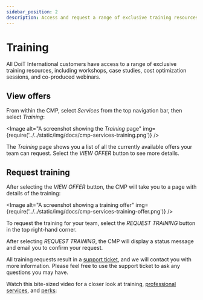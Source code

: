 ```yaml
---
sidebar_position: 2
description: Access and request a range of exclusive training resources
---
```


# Training

All DoiT International customers have access to a range of exclusive training resources, including workshops, case studies, cost optimization sessions, and co-produced webinars.

## View offers

From within the CMP, select _Services_ from the top navigation bar, then select _Training_:


<Image
  alt="A screenshot showing the _Training_ page"
  img={require('../../static/img/docs/cmp-services-training.png')}
/>

The _Training_ page shows you a list of all the currently available offers your team can request. Select the _VIEW OFFER_ button to see more details.

## Request training

After selecting the _VIEW OFFER_ button, the CMP will take you to a page with details of the training:

<Image
  alt="A screenshot showing a training offer"
  img={require('../../static/img/docs/cmp-services-training-offer.png')}
/>

To request the training for your team, select the _REQUEST TRAINING_ button in the top right-hand corner.

After selecting _REQUEST TRAINING_, the CMP will display a status message and email you to confirm your request.

All training requests result in a [support ticket](consulting-support/index.mdx), and we will contact you with more information. Please feel free to use the support ticket to ask any questions you may have.

Watch this bite-sized video for a closer look at training, [professional services](proserv.mdx), and [perks](perks.mdx):


<LoomEmbed id="9ff183270cb84e32817818589a80d37e" />
